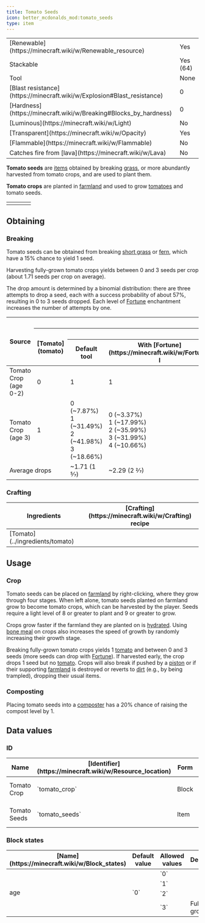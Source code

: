 ```yaml
---
title: Tomato Seeds
icon: better_mcdonalds_mod:tomato_seeds
type: item
---
```


<table>
    <tbody>
        <tr>
            <td>[Renewable](https://minecraft.wiki/w/Renewable_resource)</td>
            <td>Yes</td>
        </tr>
        <tr>
            <td>Stackable</td>
            <td>Yes (64)</td>
        </tr>
        <tr>
            <td>Tool</td>
            <td>None</td>
        </tr>
        <tr>
            <td>[Blast resistance](https://minecraft.wiki/w/Explosion#Blast_resistance)</td>
            <td>0</td>
        </tr>
        <tr>
            <td>[Hardness](https://minecraft.wiki/w/Breaking#Blocks_by_hardness)</td>
            <td>0</td>
        </tr>
        <tr>
            <td>[Luminous](https://minecraft.wiki/w/Light)</td>
            <td>No</td>
        </tr>
        <tr>
            <td>[Transparent](https://minecraft.wiki/w/Opacity)</td>
            <td>Yes</td>
        </tr>
        <tr>
            <td>[Flammable](https://minecraft.wiki/w/Flammable)</td>
            <td>No</td>
        </tr>
        <tr>
            <td>Catches fire from [lava](https://minecraft.wiki/w/Lava)</td>
            <td>No</td>
        </tr>
    </tbody>
</table>

**Tomato seeds** are [items](https://minecraft.wiki/w/Item) obtained by breaking [grass](https://minecraft.wiki/w/Grass), or more abundantly harvested from tomato crops, and are used to plant them.

**Tomato crops** are planted in [farmland](https://minecraft.wiki/w/Farmland) and used to grow [tomatoes](../ingredients/tomato) and tomato seeds.

<table>
    <tbody>
        <tr>
            <td><Asset width={512} height={512} location="better_mcdonalds_mod:tomato_crop_stage0"/></td>
            <td><Asset width={512} height={512} location="better_mcdonalds_mod:tomato_crop_stage1"/></td>
            <td><Asset width={512} height={512} location="better_mcdonalds_mod:tomato_crop_stage2"/></td>
            <td><Asset width={512} height={512} location="better_mcdonalds_mod:tomato_crop_stage3"/></td>
        </tr>
    </tbody>
</table>

## Obtaining

### Breaking

Tomato seeds can be obtained from breaking [short grass](https://minecraft.wiki/w/Short_grass) or [fern](https://minecraft.wiki/w/Fern), which have a 15% chance to yield 1 seed.

Harvesting fully-grown tomato crops yields between 0 and 3 seeds per crop (about 1.71 seeds per crop on average).

The drop amount is determined by a binomial distribution: there are three attempts to drop a seed, each with a success probability of about 57%, resulting in 0 to 3 seeds dropped. Each level of [Fortune](https://minecraft.wiki/w/Fortune) enchantment increases the number of attempts by one.

<table>
    <thead>
        <tr>
            <th rowspan="3">Source</th>
            <th colspan="5">Drops</th>
        </tr>
        <tr>
            <th rowspan="2"><Asset width={16} height={16} location="better_mcdonalds_mod:tomato"/> [Tomato](tomato)</th>
            <th colspan="4"><Asset width={16} height={16} location="better_mcdonalds_mod:tomato_seeds"/> Tomato Seeds</th>
        </tr>
        <tr>
            <th>Default tool</th>
            <th>With [Fortune](https://minecraft.wiki/w/Fortune) I</th>
            <th>With [Fortune](https://minecraft.wiki/w/Fortune) II</th>
            <th>With [Fortune](https://minecraft.wiki/w/Fortune) III</th>
        </tr>
    </thead>
    <tbody>
        <tr>
            <td><Asset width={16} height={16} location="better_mcdonalds_mod:tomato_crop_stage3_flat"/> Tomato Crop<br/>(age 0-2)</td>
            <td>0 <Asset width={16} height={16} location="better_mcdonalds_mod:tomato"/></td>
            <td>1 <Asset width={16} height={16} location="better_mcdonalds_mod:tomato_seeds"/></td>
            <td>1 <Asset width={16} height={16} location="better_mcdonalds_mod:tomato_seeds"/></td>
            <td>1 <Asset width={16} height={16} location="better_mcdonalds_mod:tomato_seeds"/></td>
            <td>1 <Asset width={16} height={16} location="better_mcdonalds_mod:tomato_seeds"/></td>
        </tr>
        <tr>
            <td><Asset width={16} height={16} location="better_mcdonalds_mod:tomato_crop_stage3_flat"/> Tomato Crop<br/>(age 3)</td>
            <td>1 <Asset width={16} height={16} location="better_mcdonalds_mod:tomato"/></td>
            <td>0 <Asset width={16} height={16} location="better_mcdonalds_mod:tomato_seeds"/> (~7.87%)<br/>1 <Asset width={16} height={16} location="better_mcdonalds_mod:tomato_seeds"/> (~31.49%)<br/>2 <Asset width={16} height={16} location="better_mcdonalds_mod:tomato_seeds"/> (~41.98%)<br/>3 <Asset width={16} height={16} location="better_mcdonalds_mod:tomato_seeds"/> (~18.66%)</td>
            <td>0 <Asset width={16} height={16} location="better_mcdonalds_mod:tomato_seeds"/> (~3.37%)<br/>1 <Asset width={16} height={16} location="better_mcdonalds_mod:tomato_seeds"/> (~17.99%)<br/>2 <Asset width={16} height={16} location="better_mcdonalds_mod:tomato_seeds"/> (~35.99%)<br/>3 <Asset width={16} height={16} location="better_mcdonalds_mod:tomato_seeds"/> (~31.99%)<br/>4 <Asset width={16} height={16} location="better_mcdonalds_mod:tomato_seeds"/> (~10.66%)</td>
            <td>0 <Asset width={16} height={16} location="better_mcdonalds_mod:tomato_seeds"/> (~1.45%)<br/>1 <Asset width={16} height={16} location="better_mcdonalds_mod:tomato_seeds"/> (~9.64%)<br/>2 <Asset width={16} height={16} location="better_mcdonalds_mod:tomato_seeds"/> (~25.70%)<br/>3 <Asset width={16} height={16} location="better_mcdonalds_mod:tomato_seeds"/> (~34.27%)<br/>4 <Asset width={16} height={16} location="better_mcdonalds_mod:tomato_seeds"/> (~22.85%)<br/>5 <Asset width={16} height={16} location="better_mcdonalds_mod:tomato_seeds"/> (~6.09%)</td>
            <td>0 <Asset width={16} height={16} location="better_mcdonalds_mod:tomato_seeds"/> (~0.62%)<br/>1 <Asset width={16} height={16} location="better_mcdonalds_mod:tomato_seeds"/> (~4.96%)<br/>2 <Asset width={16} height={16} location="better_mcdonalds_mod:tomato_seeds"/> (~16.52%)<br/>3 <Asset width={16} height={16} location="better_mcdonalds_mod:tomato_seeds"/> (~29.38%)<br/>4 <Asset width={16} height={16} location="better_mcdonalds_mod:tomato_seeds"/> (~29.38%)<br/>5 <Asset width={16} height={16} location="better_mcdonalds_mod:tomato_seeds"/> (~15.67%)<br/>6 <Asset width={16} height={16} location="better_mcdonalds_mod:tomato_seeds"/> (~3.48%)</td>
        </tr>
        <tr>
            <td colspan="2">Average drops</td>
            <td>~1.71 (1 5⁄7) <Asset width={16} height={16} location="better_mcdonalds_mod:tomato_seeds"/></td>
            <td>~2.29 (2 2⁄7) <Asset width={16} height={16} location="better_mcdonalds_mod:tomato_seeds"/></td>
            <td>~2.86 (2 6⁄7) <Asset width={16} height={16} location="better_mcdonalds_mod:tomato_seeds"/></td>
            <td>~3.43 (3 3⁄7) <Asset width={16} height={16} location="better_mcdonalds_mod:tomato_seeds"/></td>
        </tr>
    </tbody>
</table>

### Crafting

<table>
    <thead>
        <tr>
            <th>Ingredients</th>
            <th>[Crafting](https://minecraft.wiki/w/Crafting) recipe</th>
        </tr>
    </thead>
    <tbody>
        <tr>
            <td>[Tomato](../ingredients/tomato)</td>
            <td><CraftingRecipe slots={['better_mcdonalds_mod:tomato', '', '', '', '', '', '', '', '']} result="better_mcdonalds_mod:tomato_seeds" count={2}/></td>
        </tr>
    </tbody>
</table>

## Usage

### Crop

Tomato seeds can be placed on [farmland](https://minecraft.wiki/w/Farmland) by right-clicking, where they grow through four stages. When left alone, tomato seeds planted on farmland grow to become tomato crops, which can be harvested by the player. Seeds require a light level of 8 or greater to plant and 9 or greater to grow.

Crops grow faster if the farmland they are planted on is [hydrated](https://minecraft.wiki/w/Hydrated). Using [bone meal](https://minecraft.wiki/w/Bone_meal) on crops also increases the speed of growth by randomly increasing their growth stage.

Breaking fully-grown tomato crops yields 1 [tomato](../ingredients/tomato) and between 0 and 3 seeds (more seeds can drop with [Fortune](https://minecraft.wiki/w/Fortune)). If harvested early, the crop drops 1 seed but no [tomato](../ingredients/tomato). Crops will also break if pushed by a [piston](https://minecraft.wiki/w/Piston) or if their supporting [farmland](https://minecraft.wiki/w/Farmland) is destroyed or reverts to [dirt](https://minecraft.wiki/w/Dirt) (e.g., by being trampled), dropping their usual items.

### Composting

Placing tomato seeds into a [composter](https://minecraft.wiki/w/Composter) has a 20% chance of raising the compost level by 1.

## Data values

### ID

<table>
    <thead>
        <tr>
            <th>Name</th>
            <th>[Identifier](https://minecraft.wiki/w/Resource_location)</th>
            <th>Form</th>
            <th>[Tags](https://minecraft.wiki/w/Tag)</th>
            <th>Translation key</th>
        </tr>
    </thead>
    <tbody>
        <tr>
            <td>Tomato Crop</td>
            <td>`tomato_crop`</td>
            <td>Block</td>
            <td>`minecraft:crops`<br/>`minecraft:maintains_farmland`<br/>`sereneseasons:summer_crops`</td>
            <td>`block.better_mcdonalds_mod.tomato_crop`</td>
        </tr>
        <tr>
            <td>Tomato Seeds</td>
            <td>`tomato_seeds`</td>
            <td>Item</td>
            <td>`minecraft:villager_plantable_seeds`<br/>`c:seeds/tomato`<br/>`sereneseasons:summer_crops`</td>
            <td>`item.better_mcdonalds_mod.tomato_seeds`</td>
        </tr>
    </tbody>
</table>

### Block states

<table>
    <thead>
        <tr>
            <th>[Name](https://minecraft.wiki/w/Block_states)</th>
            <th>Default value</th>
            <th>Allowed values</th>
            <th>Description</th>
        </tr>
    </thead>
    <tbody>
        <tr>
            <td rowspan="4">age</td>
            <td rowspan="4">`0`</td>
            <td>`0`</td>
            <td><Asset width={16} height={16} location="better_mcdonalds_mod:tomato_crop_stage0_flat"/></td>
        </tr>
        <tr>
            <td>`1`</td>
            <td><Asset width={16} height={16} location="better_mcdonalds_mod:tomato_crop_stage1_flat"/></td>
        </tr>
        <tr>
            <td>`2`</td>
            <td><Asset width={16} height={16} location="better_mcdonalds_mod:tomato_crop_stage2_flat"/></td>
        </tr>
        <tr>
            <td>`3`</td>
            <td><Asset width={16} height={16} location="better_mcdonalds_mod:tomato_crop_stage3_flat"/> Fully grown.</td>
        </tr>
    </tbody>
</table>